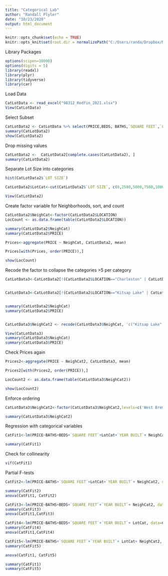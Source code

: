 ```yaml
---
title: "Categorical Lab"
author: "Randall Plyler"
date: "10/23/2020"
output: html_document
---
```


```r
knitr::opts_chunk$set(echo = TRUE)
knitr::opts_knit$set(root.dir = normalizePath("C:/Users/randa/Dropbox/Masters/Autumn/TBANLT 540 Applied Regression Analysis/Categorical Variables Lab"))
```


Library Packages

```r

options(scipen=10000)
options(digits = 5)
library(readxl)
library(plyr)
library(tidyverse)
library(car)

```

Load Data

```r

CatLotData <- read_excel("98312_Redfin_2021.xlsx")
View(CatLotData)
```

Select Subset


```r
CatLotData2 <- CatLotData %>% select(PRICE,BEDS, BATHS,`SQUARE FEET`,`LOT SIZE`,`YEAR BUILT`,`LOCATION`)
summary(CatLotData2)
show(CatLotData2)
```

Drop missing values

```r
CatLotData2 <-  CatLotData2[complete.cases(CatLotData2), ]
summary(CatLotData2)
```

Separate Lot Size into categories

```r
hist(CatLotData2$`LOT SIZE`)

CatLotData2$LotCat<-cut(CatLotData2$`LOT SIZE`, c(0,2500,5000,7500,10000,12500,15000,Inf))

View(CatLotData2)

```


Create factor variable for Neighborhoods, sort, and count

```r
CatLotData2$NeighCat<-factor(CatLotData2$LOCATION)
LocCount <- as.data.frame(table(CatLotData2$LOCATION))

summary(CatLotData2$NeighCat)
summary(CatLotData2$PRICE)

Prices<-aggregate(PRICE ~ NeighCat, CatLotData2, mean)

Prices[with(Prices, order(PRICE)),]

show(LocCount)
```

Recode the factor to collapse the categories >5 per category



```r




CatLotData3<-CatLotData2[!(CatLotData2$LOCATION=="Charleston" | CatLotData2$LOCATION=="Bremerton"),]


CatLotData3<-CatLotData2[!(CatLotData2$LOCATION=="Kitsap Lake" | CatLotData2$LOCATION=="West Bremerton"),]


summary(CatLotData2$NeighCat)
summary(CatLotData2$PRICE)


CatLotData3$NeighCat2 <- recode(CatLotData3$NeighCat, 'c("Kitsap Lake", "West Bremerton") = "West Bremerton"; c("Charleston", "Bremerton") = "Bremerton";')

View(CatLotData3)
summary(CatLotData3$NeighCat)
summary(CatLotData3$PRICE)


```



Check Prices again

```r
Prices2<-aggregate(PRICE ~ NeighCat2, CatLotData3, mean)

Prices2[with(Prices2, order(PRICE)),]

LocCount2 <- as.data.frame(table(CatLotData3$NeighCat2))

show(LocCount2)
```

Enforce ordering

```r
CatLotData3$NeighCat2<-factor(CatLotData3$NeighCat2,levels=c('West Bremerton', 'West Hills', 'Bremerton', 'Navy Yard City'))     # this is to enforce a order to the reference for the factor variable

summary(CatLotData3$NeighCat2) 

```


Regression with categorical variables

```r
CatFit1<-lm(PRICE~BATHS+BEDS+`SQUARE FEET`+LotCat+`YEAR BUILT`+ NeighCat2, data=CatLotData3)

summary(CatFit1)

```

Check for collinearity


```r
vif(CatFit1)
```


Partial F-tests

```r
CatFit2<-lm(PRICE~BATHS+`SQUARE FEET`+LotCat+`YEAR BUILT`+ NeighCat2, data=CatLotData2)

summary(CatFit2)
anova(CatFit1, CatFit2)

CatFit3<-lm(PRICE~BATHS+BEDS+`SQUARE FEET`+`YEAR BUILT`+ NeighCat2, data=CatLotData2)
summary(CatFit3)
anova(CatFit1,CatFit3)

CatFit4<-lm(PRICE~BATHS+BEDS+`SQUARE FEET`+`YEAR BUILT`+ LotCat, data=CatLotData2)
summary(CatFit4)
anova(CatFit1,CatFit4)

CatFit5<-lm(PRICE~BATHS+`SQUARE FEET`+`YEAR BUILT`+ LotCat+ NeighCat2, data=CatLotData2)
summary(CatFit5)

anova(CatFit1, CatFit5)

summary(CatFit1)
summary(CatFit5)


```


